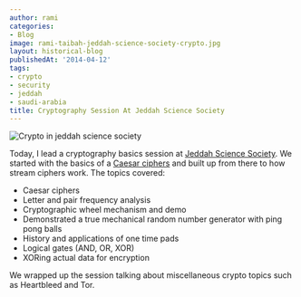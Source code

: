 ```yaml
---
author: rami
categories:
- Blog
image: rami-taibah-jeddah-science-society-crypto.jpg
layout: historical-blog
publishedAt: '2014-04-12'
tags:
- crypto
- security
- jeddah
- saudi-arabia
title: Cryptography Session At Jeddah Science Society
---
```


![Crypto in jeddah science society](/assets/images/content/blog/rami-taibah-jeddah-science-society-crypto.jpg)

Today, I lead a cryptography basics session at [Jeddah Science Society](http://thesciencesociety.com/). We started with the basics of a [Caesar ciphers](http://en.wikipedia.org/wiki/Caesar_cipher) and built up from there to how stream ciphers work. The topics covered:

  * Caesar ciphers
  * Letter and pair frequency analysis
  * Cryptographic wheel mechanism and demo
  * Demonstrated a true mechanical random number generator with ping pong balls
  * History and applications of one time pads
  * Logical gates (AND, OR, XOR)
  * XORing actual data for encryption

We wrapped up the session talking about miscellaneous crypto topics such as Heartbleed and Tor.